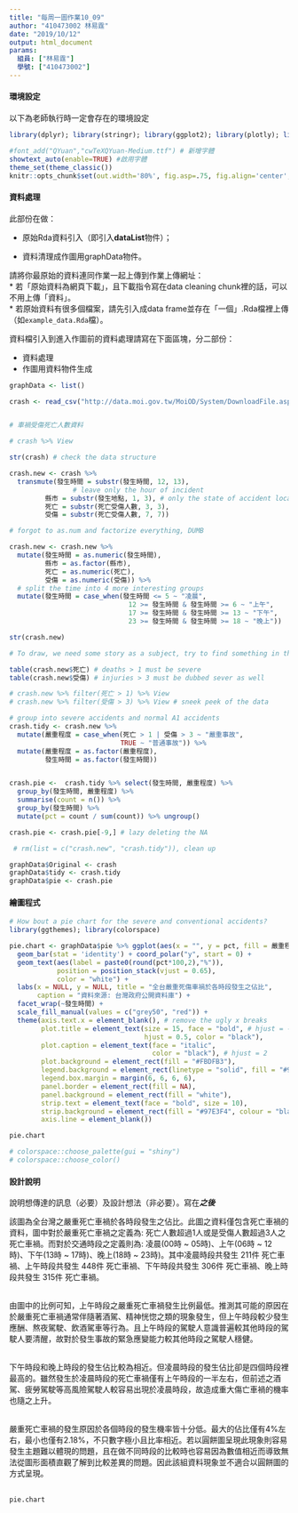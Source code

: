 ```yaml
---
title: "每周一圖作業10_09"
author: "410473002 林易霆"
date: "2019/10/12"
output: html_document
params:
  組員: ["林易霆"]  
  學號: ["410473002"]
---
```


#### 環境設定

以下為老師執行時一定會存在的環境設定
```r
library(dplyr); library(stringr); library(ggplot2); library(plotly); library(lubridate); library(readr); library(tidyr); library(showtext)

#font_add("QYuan","cwTeXQYuan-Medium.ttf") # 新增字體
showtext_auto(enable=TRUE) #啟用字體
theme_set(theme_classic())
knitr::opts_chunk$set(out.width='80%', fig.asp=.75, fig.align='center', fig.showtext=T)
```

#### 資料處理

此部份在做：

  * 原始Rda資料引入（即引入**dataList**物件）；
  
  * 資料清理成作圖用graphData物件。

請將你最原始的資料連同作業一起上傳到作業上傳網址：  
  * 若「原始資料為網頁下載」，且下載指令寫在data cleaning chunk裡的話，可以不用上傳「資料」。  
  * 若原始資料有很多個檔案，請先引入成data frame並存在「一個」.Rda檔裡上傳（如`example_data.Rda`檔）。  

資料檔引入到進入作圖前的資料處理請寫在下面區塊，分二部份：

  * 資料處理  
  * 作圖用資料物件生成
  
```r
graphData <- list()

crash <- read_csv("http://data.moi.gov.tw/MoiOD/System/DownloadFile.aspx?DATA=BF1377E4-73DE-4DD1-9C2F-174E28EA1031")


# 車禍受傷死亡人數資料

# crash %>% View

str(crash) # check the data structure

crash.new <- crash %>% 
  transmute(發生時間 = substr(發生時間, 12, 13), 
                # leave only the hour of incident
         縣市 = substr(發生地點, 1, 3), # only the state of accident location
         死亡 = substr(死亡受傷人數, 3, 3), 
         受傷 = substr(死亡受傷人數, 7, 7))

# forgot to as.num and factorize everything, DUMB

crash.new <- crash.new %>%
  mutate(發生時間 = as.numeric(發生時間),
         縣市 = as.factor(縣市), 
         死亡 = as.numeric(死亡), 
         受傷 = as.numeric(受傷)) %>%
  # split the time into 4 more interesting groups
  mutate(發生時間 = case_when(發生時間 <= 5 ~ "凌晨", 
                              12 >= 發生時間 & 發生時間 >= 6 ~ "上午",
                              17 >= 發生時間 & 發生時間 >= 13 ~ "下午",
                              23 >= 發生時間 & 發生時間 >= 18 ~ "晚上"))

str(crash.new)

# To draw, we need some story as a subject, try to find something in the data

table(crash.new$死亡) # deaths > 1 must be severe
table(crash.new$受傷) # injuries > 3 must be dubbed sever as well

# crash.new %>% filter(死亡 > 1) %>% View
# crash.new %>% filter(受傷 > 3) %>% View # sneek peek of the data

# group into severe accidents and normal A1 accidents
crash.tidy <- crash.new %>%
  mutate(嚴重程度 = case_when(死亡 > 1 | 受傷 > 3 ~ "嚴重事故",
                            TRUE ~ "普通事故")) %>%
  mutate(嚴重程度 = as.factor(嚴重程度),
         發生時間 = as.factor(發生時間))


crash.pie <-  crash.tidy %>% select(發生時間, 嚴重程度) %>%
  group_by(發生時間, 嚴重程度) %>%
  summarise(count = n()) %>% 
  group_by(發生時間) %>%
  mutate(pct = count / sum(count)) %>% ungroup()

crash.pie <- crash.pie[-9,] # lazy deleting the NA

 # rm(list = c("crash.new", "crash.tidy")), clean up 

graphData$Original <- crash
graphData$tidy <- crash.tidy
graphData$pie <- crash.pie


```

#### 繪圖程式

```r
# How bout a pie chart for the severe and conventional accidents?
library(ggthemes); library(colorspace)

pie.chart <- graphData$pie %>% ggplot(aes(x = "", y = pct, fill = 嚴重程度)) +
  geom_bar(stat = 'identity') + coord_polar("y", start = 0) + 
  geom_text(aes(label = paste0(round(pct*100,2),"%")),
            position = position_stack(vjust = 0.65),
            color = "white") +
  labs(x = NULL, y = NULL, title = "全台嚴重死傷車禍於各時段發生之佔比", 
       caption = "資料來源: 台灣政府公開資料庫") +
  facet_wrap(~發生時間) +
  scale_fill_manual(values = c("grey50", "red")) +
  theme(axis.text.x = element_blank(), # remove the ugly x breaks
        plot.title = element_text(size = 15, face = "bold", # hjust = -0.5
                                  hjust = 0.5, color = "black"), 
        plot.caption = element_text(face = "italic",
                                    color = "black"), # hjust = 2
        plot.background = element_rect(fill = "#FBDFB3"), 
        legend.background = element_rect(linetype = "solid", fill = "#97E3F4", color = "black"),
        legend.box.margin = margin(6, 6, 6, 6),
        panel.border = element_rect(fill = NA),
        panel.background = element_rect(fill = "white"),
        strip.text = element_text(face = "bold", size = 10),
        strip.background = element_rect(fill = "#97E3F4", colour = "black", size = 1.5),
        axis.line = element_blank())

pie.chart

# colorspace::choose_palette(gui = "shiny")
# colorspace::choose_color() 

```

#### 設計說明
說明想傳達的訊息（必要）及設計想法（非必要）。寫在***之後
*** 

該圖為全台灣之嚴重死亡車禍於各時段發生之佔比。此圖之資料僅包含死亡車禍的資料，圖中對於嚴重死亡車禍之定義為: 死亡人數超過1人或是受傷人數超過3人之死亡車禍。而對於交通時段之定義則為: 凌晨(00時 ~ 05時)、上午(06時 ~ 12時)、下午(13時 ~ 17時)、晚上(18時 ~ 23時)。其中凌晨時段共發生 211件 死亡車禍、上午時段共發生 448件 死亡車禍、下午時段共發生 306件 死亡車禍、晚上時段共發生 315件 死亡車禍。  
\  

由圖中的比例可知，上午時段之嚴重死亡車禍發生比例最低。推測其可能的原因在於嚴重死亡車禍通常伴隨著酒駕、精神恍惚之類的現象發生，但上午時段較少發生應酬、熬夜駕駛、飲酒駕車等行為。且上午時段的駕駛人意識普遍較其他時段的駕駛人要清醒，故對於發生事故的緊急應變能力較其他時段之駕駛人穩健。  
\  

下午時段和晚上時段的發生佔比較為相近。但凌晨時段的發生佔比卻是四個時段裡最高的。雖然發生於凌晨時段的死亡車禍僅有上午時段的一半左右，但前述之酒駕、疲勞駕駛等高風險駕駛人較容易出現於凌晨時段，故造成重大傷亡車禍的機率也隨之上升。  
\  

嚴重死亡車禍的發生原因於各個時段的發生機率皆十分低。最大的佔比僅有4%左右，最小也僅有2.18%，不只數字極小且比率相近。若以圓餅圖呈現此現象則容易發生主題難以體現的問題，且在做不同時段的比較時也容易因為數值相近而導致無法從圖形面積直觀了解到比較差異的問題。因此該組資料現象並不適合以圓餅圖的方式呈現。  
\  

```r
pie.chart 
```

